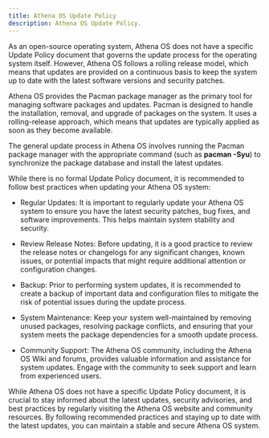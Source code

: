 ```yaml
---
title: Athena OS Update Policy
description: Athena OS Update Policy.
---
```


As an open-source operating system, Athena OS does not have a specific Update Policy document that governs the update process for the operating system itself. However, Athena OS follows a rolling release model, which means that updates are provided on a continuous basis to keep the system up to date with the latest software versions and security patches.

Athena OS provides the Pacman package manager as the primary tool for managing software packages and updates. Pacman is designed to handle the installation, removal, and upgrade of packages on the system. It uses a rolling-release approach, which means that updates are typically applied as soon as they become available.

The general update process in Athena OS involves running the Pacman package manager with the appropriate command (such as **pacman -Syu**) to synchronize the package database and install the latest updates.

While there is no formal Update Policy document, it is recommended to follow best practices when updating your Athena OS system:

* Regular Updates: It is important to regularly update your Athena OS system to ensure you have the latest security patches, bug fixes, and software improvements. This helps maintain system stability and security.

* Review Release Notes: Before updating, it is a good practice to review the release notes or changelogs for any significant changes, known issues, or potential impacts that might require additional attention or configuration changes.

* Backup: Prior to performing system updates, it is recommended to create a backup of important data and configuration files to mitigate the risk of potential issues during the update process.

* System Maintenance: Keep your system well-maintained by removing unused packages, resolving package conflicts, and ensuring that your system meets the package dependencies for a smooth update process.

* Community Support: The Athena OS community, including the Athena OS Wiki and forums, provides valuable information and assistance for system updates. Engage with the community to seek support and learn from experienced users.

While Athena OS does not have a specific Update Policy document, it is crucial to stay informed about the latest updates, security advisories, and best practices by regularly visiting the Athena OS website and community resources. By following recommended practices and staying up to date with the latest updates, you can maintain a stable and secure Athena OS system.

<ImageComponent />